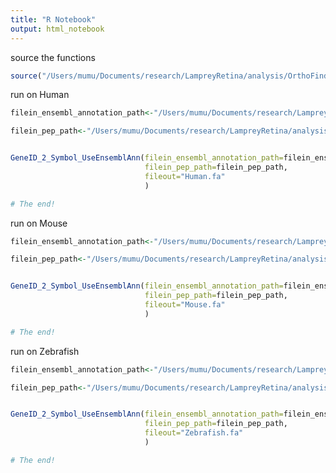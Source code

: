 ```yaml
---
title: "R Notebook"
output: html_notebook
---
```



source the functions
```r
source("/Users/mumu/Documents/research/LampreyRetina/analysis/OrthoFinder/functions/Converting_GeneID_to_Symbol_v0.1_20240220/Convert_GeneID_to_Symbol_for_fa_UseEnsemblAnn.R")

```


run on Human
```r

filein_ensembl_annotation_path<-"/Users/mumu/Documents/research/LampreyRetina/analysis/OrthoFinder/Data_source_2/ensembl_gene_annotation/mart_export_ensembl_gene_annotation_EnsemblGenes111_GRCh38.p14_Human.txt"

filein_pep_path<-"/Users/mumu/Documents/research/LampreyRetina/analysis/OrthoFinder/proteinSeq/longestPeptide/Hs_human.fa"


GeneID_2_Symbol_UseEnsemblAnn(filein_ensembl_annotation_path=filein_ensembl_annotation_path, 
                              filein_pep_path=filein_pep_path,
                              fileout="Human.fa"
                              )

# The end!
```

run on Mouse
```r

filein_ensembl_annotation_path<-"/Users/mumu/Documents/research/LampreyRetina/analysis/OrthoFinder/Data_source_2/ensembl_gene_annotation/mart_export_ensembl_gene_annotation_EnsemblGenes111_GRCm39_Mouse.txt"

filein_pep_path<-"/Users/mumu/Documents/research/LampreyRetina/analysis/OrthoFinder/proteinSeq/longestPeptide/Mm_mouse.fa"


GeneID_2_Symbol_UseEnsemblAnn(filein_ensembl_annotation_path=filein_ensembl_annotation_path, 
                              filein_pep_path=filein_pep_path,
                              fileout="Mouse.fa"
                              )

# The end!
```




run on Zebrafish
```r

filein_ensembl_annotation_path<-"/Users/mumu/Documents/research/LampreyRetina/analysis/OrthoFinder/Data_source_2/ensembl_gene_annotation/mart_export_ensembl_gene_annotation_EnsemblGenes111_GRCz11_Zebrafish.txt"

filein_pep_path<-"/Users/mumu/Documents/research/LampreyRetina/analysis/OrthoFinder/proteinSeq/longestPeptide/Dr_zebrafish.fa"


GeneID_2_Symbol_UseEnsemblAnn(filein_ensembl_annotation_path=filein_ensembl_annotation_path, 
                              filein_pep_path=filein_pep_path,
                              fileout="Zebrafish.fa"
                              )

# The end!
```





